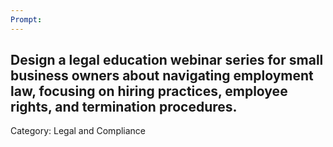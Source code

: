 ```yaml
---
Prompt:
---
```

Design a legal education webinar series for small business owners about navigating employment law, focusing on hiring practices, employee rights, and termination procedures.
---
Category: Legal and Compliance
